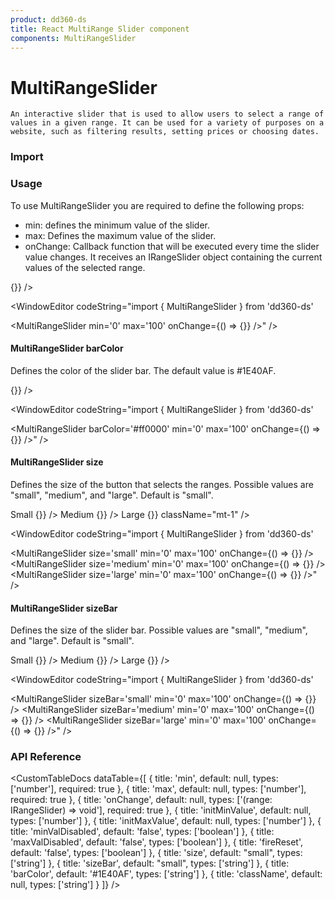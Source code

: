 ```yaml
---
product: dd360-ds
title: React MultiRange Slider component
components: MultiRangeSlider
---
```


# MultiRangeSlider

    An interactive slider that is used to allow users to select a range of values in a given range. It can be used for a variety of purposes on a website, such as filtering results, setting prices or choosing dates.


### Import

<WindowEditor codeString="import { MultiRangeSlider } from 'dd360-ds'" />
<WindowEditor codeString="import MultiRangeSlider from 'dd360-ds/MultiRangeSlider'" />

### Usage

To use MultiRangeSlider you are required to define the following props:

- min: defines the minimum value of the slider.
- max: Defines the maximum value of the slider.
- onChange: Callback function that will be executed every time the slider value changes. It receives an IRangeSlider object containing the current values of the selected range.

<Container className="py-5 px-3 rounded-md my-6 bg-gray-100">
    <MultiRangeSlider min="0" max="100" onChange={() => {}} />
</Container>

<WindowEditor codeString="import { MultiRangeSlider } from 'dd360-ds'

<MultiRangeSlider min='0' max='100' onChange={() => {}} />" />

#### MultiRangeSlider barColor

Defines the color of the slider bar.
The default value is #1E40AF.

<Container className="py-5 px-3 rounded-md my-6 bg-gray-100">
    <MultiRangeSlider barColor="#ff0000" min="0" max="100" onChange={() => {}} />
</Container>

<WindowEditor codeString="import { MultiRangeSlider } from 'dd360-ds'

<MultiRangeSlider barColor='#ff0000' min='0' max='100' onChange={() => {}} />" />

#### MultiRangeSlider size

Defines the size of the button that selects the ranges. Possible values are "small", "medium", and "large". Default is "small".

<Container className="py-5 px-3 rounded-md my-6 bg-gray-100">
    <Text>Small</Text>
    <MultiRangeSlider className="mb-3" size='small' min='0' max='100' onChange={() => {}} />
    <Text>Medium</Text>
    <MultiRangeSlider className="mb-3" size='medium' min='0' max='100' onChange={() => {}} />
    <Text>Large</Text>
    <MultiRangeSlider className="mb-3" size='large' min='0' max='100' onChange={() => {}} className="mt-1" /> 
</Container>

<WindowEditor codeString="import { MultiRangeSlider } from 'dd360-ds'

<MultiRangeSlider size='small' min='0' max='100' onChange={() => {}} />
<MultiRangeSlider size='medium' min='0' max='100' onChange={() => {}} />
<MultiRangeSlider size='large' min='0' max='100' onChange={() => {}} />" />


#### MultiRangeSlider sizeBar

Defines the size of the slider bar. Possible values are "small", "medium", and "large". Default is "small".

<Container className="py-5 px-3 rounded-md my-6 bg-gray-100">
    <Text>Small</Text>
    <MultiRangeSlider className="mb-3" sizeBar='small' min='0' max='100' onChange={() => {}} />
    <Text>Medium</Text>
    <MultiRangeSlider className="mb-3" sizeBar='medium' min='0' max='100' onChange={() => {}} />
    <Text>Large</Text>
    <MultiRangeSlider className="mb-3" sizeBar='large' min='0' max='100' onChange={() => {}} /> 
</Container>

<WindowEditor codeString="import { MultiRangeSlider } from 'dd360-ds'

<MultiRangeSlider sizeBar='small' min='0' max='100' onChange={() => {}} />
<MultiRangeSlider sizeBar='medium' min='0' max='100' onChange={() => {}} />
<MultiRangeSlider sizeBar='large' min='0' max='100' onChange={() => {}} />" />

### API Reference

<CustomTableDocs
    dataTable={[
        { title: 'min', default: null, types: ['number'], required: true },
        { title: 'max', default: null, types: ['number'], required: true },
        { title: 'onChange', default: null, types: ['(range: IRangeSlider) => void'], required: true },
        { title: 'initMinValue', default: null, types: ['number'] },
        { title: 'initMaxValue', default: null, types: ['number'] },
        { title: 'minValDisabled', default: 'false', types: ['boolean'] },
        { title: 'maxValDisabled', default: 'false', types: ['boolean'] },
        { title: 'fireReset', default: 'false', types: ['boolean'] },
        { title: 'size', default: "small", types: ['string'] },
        { title: 'sizeBar', default: "small", types: ['string'] },
        { title: 'barColor', default: '#1E40AF', types: ['string'] },
        { title: 'className', default: null, types: ['string'] }
    ]}
/>
